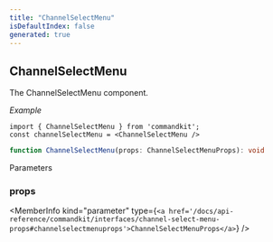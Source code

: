 ```yaml
---
title: "ChannelSelectMenu"
isDefaultIndex: false
generated: true
---
```



<!-- This file was generated from the CommandKit source. Do not modify. Instead, re-run the "docgen" script -->


## ChannelSelectMenu

<GenerationInfo sourceFile="packages/commandkit/src/components/interactive/select-menu/SelectMenu.ts" sourceLine="298" packageName="commandkit" />

The ChannelSelectMenu component.



*Example*

```tsx
import { ChannelSelectMenu } from 'commandkit';
const channelSelectMenu = <ChannelSelectMenu />
```

```ts title="Signature"
function ChannelSelectMenu(props: ChannelSelectMenuProps): void
```
Parameters

### props

<MemberInfo kind="parameter" type={`<a href='/docs/api-reference/commandkit/interfaces/channel-select-menu-props#channelselectmenuprops'>ChannelSelectMenuProps</a>`} />

